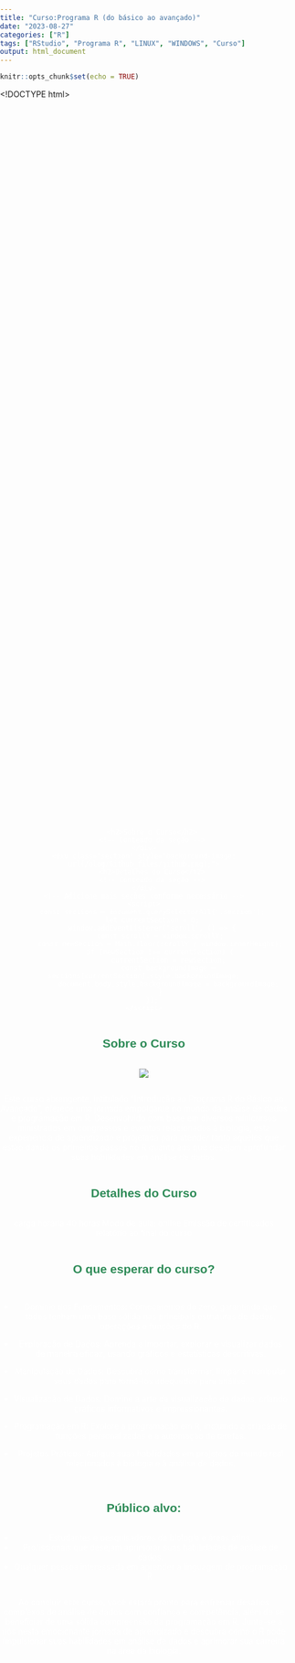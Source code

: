 ```yaml
---
title: "Curso:Programa R (do básico ao avançado)"
date: "2023-08-27"
categories: ["R"]
tags: ["RStudio", "Programa R", "LINUX", "WINDOWS", "Curso"]
output: html_document
---
```


```r
knitr::opts_chunk$set(echo = TRUE)
```

<!DOCTYPE html>
<html lang="en">
<head>
    <meta charset="UTF-8">
    <meta name="viewport" content="width=device-width, initial-scale=1.0">
    <title>Transição de Imagem de Fundo</title>
    <style>
        body {
            margin: 0;
            padding: 0;
            height: 100vh;
            overflow: hidden;
            background-size: cover;
            background-position: center;
            background-repeat: no-repeat;
            transition: background-image 1s;
        }
        .section {
            height: 100vh;
            display: flex;
            flex-direction: column;
            justify-content: center;
            align-items: center;
            text-align: center;
            color: white;
        }
    </style>
</head>
<body>
    <div class="section" style="background-image: url(/blog/Github_files/man-1205084_1280.jpg);">
        <h2>Sobre o Curso</h2>
        <!-- Conteúdo da seção -->
    </div>
    <div class="section" style="background-image: url(/blog/Github_files/github.png);">
        <h2>Detalhes do Curso</h2>
        <!-- Conteúdo da seção -->
    </div>
    <!-- Adicione mais seções conforme necessário -->
    <script>
        const sections = document.querySelectorAll('.section');
        let currentSection = 0;
        window.addEventListener('scroll', () => {
            const scrollY = window.scrollY;
            const newSection = Math.floor(scrollY / window.innerHeight);
            if (newSection !== currentSection) {
                currentSection = newSection;
                const backgroundImage = sections[currentSection].style.backgroundImage;
                document.body.style.backgroundImage = backgroundImage;
            }
        });
    </script>
</body>
</html>



<h2 style="font-family: Arial, sans-serif; color: #2E8B57;">Sobre o Curso</h2>

![](/blog/Github_files/man-1205084_1280.jpg)

Este curso abrangente, intitulado "Introdução ao Programa R do Básico ao Avançado", oferece uma jornada empolgante no mundo da análise de dados e programação em R. Desenvolvido com base em diversos minicursos ministrados em congressos e eventos relacionados à biologia, esta experiência de aprendizado é projetada para atender tanto àqueles que estão dando os primeiros passos no R quanto aos que desejam aprofundar suas habilidades em análise de dados.

<h2 style="font-family: Arial, sans-serif; color: #2E8B57;">Detalhes do Curso</h2>

carga horária 40 horas
Modo de aula: online
Emissão de certificados
relatório ao final do curso


<h2 style="font-family: Arial, sans-serif; color: #2E8B57;">O que esperar do curso?</h2>

-   Domínio dos Fundamentos: Começaremos do zero, garantindo que todos tenham uma base sólida nas principais estruturas de dados, operações e funções do R.

-   Exploração de Dados: Aprenda a importar, explorar e visualizar dados de maneira eficaz, usando gráficos e estatísticas descritivas.

-   Manipulação de Dados: Descubra como transformar, limpar e manipular seus dados para torná-los adequados para análise.

-   Visualização de Dados: Domine a arte da visualização de dados, criando gráficos informativos e impressionantes.

-   Programação em R: Explore a programação em R, incluindo a criação de funções personalizadas e a automação de tarefas.

-   Projetos Práticos: Aplique suas habilidades em projetos do mundo real relacionados à biologia e à análise de dados.

<h2 style="font-family: Arial, sans-serif; color: #2E8B57;">Público alvo:</h2>

-   Estudantes e pesquisadores de biologia e áreas afins.
-   Profissionais que desejam aprimorar suas habilidades de análise de dados.
-   Qualquer pessoa interessada em aprender a linguagem de programação R.

Ao concluir este curso, você estará pronto para enfrentar desafios complexos de análise de dados com confiança e competência, além de se beneficiar de uma sólida compreensão da programação em R. Junte-se a nós nesta emocionante jornada de aprendizado e descubra como o R pode impulsionar suas habilidades em análise de dados e aprimorar sua carreira na área da biologia.
